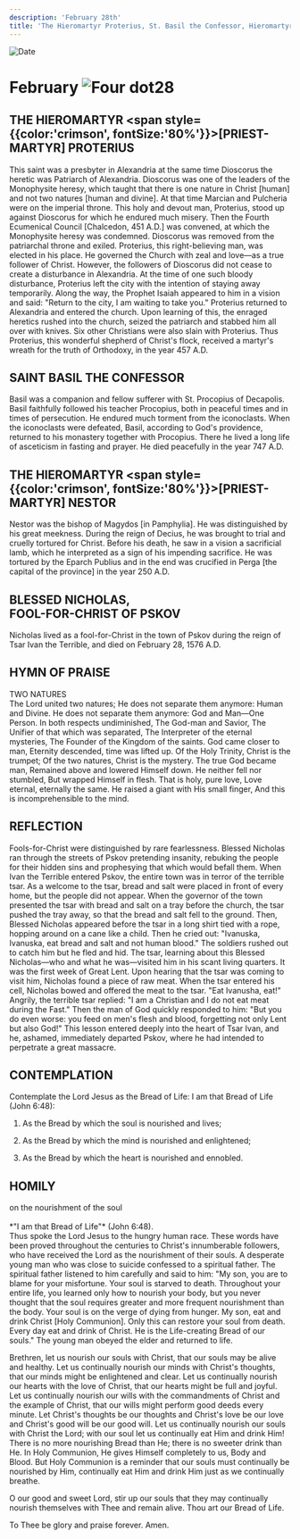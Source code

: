 ```yaml
---
description: 'February 28th'
title: 'The Hieromartyr Proterius, St. Basil the Confessor, Hieromartyr Nestor, Blessed Nicholas, Fool-for-Christ of Pskov'
---
```


<RunningHead />
<Image src="/title-imprint.png" height={68} width={50} alt="Date" className="title-imprint"/>

# <div id="date">February <Image className="four-dot" src="/four-dot.png" height={15} width={15} alt="Four dot" />28</div>

## THE HIEROMARTYR <span style={{color:'crimson', fontSize:'80%'}}>[PRIEST-MARTYR]</span> PROTERIUS

This saint was a presbyter in Alexandria at the same time Dioscorus the heretic was Patriarch of Alexandria. Dioscorus was one of the leaders of the Monophysite heresy, which taught that there is one nature in Christ [human] and not two natures [human and divine]. At that time Marcian and Pulcheria were on the imperial throne. This holy and devout man, Proterius, stood up against Dioscorus for which he endured much misery. Then the Fourth Ecumenical Council [Chalcedon, 451 A.D.] was convened, at which the Monophysite heresy was condemned. Dioscorus was removed from the patriarchal throne and exiled. Proterius, this right-believing man, was elected in his place. He governed the Church with zeal and love—as a true follower of Christ. However, the followers of Dioscorus did not cease to create a disturbance in Alexandria. At the time of one such bloody disturbance, Proterius left the city with the intention of staying away temporarily. Along the way, the Prophet Isaiah appeared to him in a vision and said: "Return to the city, I am waiting to take you." Proterius returned to Alexandria and entered the church. Upon learning of this, the enraged heretics rushed into the church, seized the patriarch and stabbed him all over with knives. Six other Christians were also slain with Proterius. Thus Proterius, this wonderful shepherd of Christ's flock, received a martyr's wreath for the truth of Orthodoxy, in the year 457 A.D.

## SAINT BASIL THE CONFESSOR

Basil was a companion and fellow sufferer with St. Procopius of Decapolis. Basil faithfully followed his teacher Procopius, both in peaceful times and in times of persecution. He endured much torment from the iconoclasts.  When the iconoclasts were defeated, Basil, according to God's providence, returned to his monastery together with Procopius. There he lived a long life of asceticism in fasting and prayer. He died peacefully in the year 747 A.D.

## THE HIEROMARTYR <span style={{color:'crimson', fontSize:'80%'}}>[PRIEST-MARTYR]</span> NESTOR

Nestor was the bishop of Magydos [in Pamphylia]. He was distinguished by his great meekness. During the reign of Decius, he was brought to trial and cruelly tortured for Christ. Before his death, he saw in a vision a sacrificial lamb, which he interpreted as a sign of his impending sacrifice. He was tortured by the Eparch Publius and in the end was crucified in Perga [the capital of the province] in the year 250 A.D.

## BLESSED NICHOLAS,<br />FOOL-FOR-CHRIST OF PSKOV

Nicholas lived as a fool-for-Christ in the town of Pskov during the reign of Tsar Ivan the Terrible, and died on February 28, 1576 A.D.


## HYMN OF PRAISE
<div style={{textAlign:'center', color:'crimson', fontWeight:'bold'}}>
TWO NATURES
</div>
The Lord united two natures;  
He does not separate them anymore:  
Human and Divine.  
He does not separate them anymore:  
God and Man—One Person.  
In both respects undiminished,  
The God-man and Savior,  
The Unifier of that which was separated,  
The Interpreter of the eternal mysteries,  
The Founder of the Kingdom of the saints.  
God came closer to man,  
Eternity descended, time was lifted up.  
Of the Holy Trinity, Christ is the trumpet;  
Of the two natures, Christ is the mystery.  
The true God became man,  
Remained above and lowered Himself down.  
He neither fell nor stumbled,  
But wrapped Himself in flesh.  
That is holy, pure love,  
Love eternal, eternally the same.  
He raised a giant with His small finger,  
And this is incomprehensible to the mind.  

## REFLECTION

Fools-for-Christ were distinguished by rare fearlessness. Blessed Nicholas ran through the streets of Pskov pretending insanity, rebuking the people for their hidden sins and prophesying that which would befall them. When Ivan the Terrible entered Pskov, the entire town was in terror of the terrible tsar. As a welcome to the tsar, bread and salt were placed in front of every home, but the people did not appear. When the governor of the town presented the tsar with bread and salt on a tray before the church, the tsar pushed the tray away, so that the bread and salt fell to the ground. Then, Blessed Nicholas appeared before the tsar in a long shirt tied with a rope, hopping around on a cane like a child. Then he cried out: "Ivanuska, Ivanuska, eat bread and salt and not human blood." The soldiers rushed out to catch him but he fled and hid. The tsar, learning about this Blessed Nicholas—who and what he was—visited him in his scant living quarters. It was the first week of Great Lent. Upon hearing that the tsar was coming to visit him, Nicholas found a piece of raw meat. When the tsar entered his cell, Nicholas bowed and offered the meat to the tsar. "Eat Ivanusha, eat!" Angrily, the terrible tsar replied: "I am a Christian and I do not eat meat during the Fast." Then the man of God quickly responded to him: "But you do even worse: you feed on men's flesh and blood, forgetting not only Lent but also God!" This lesson entered deeply into the heart of Tsar Ivan, and he, ashamed, immediately departed Pskov, where he had intended to perpetrate a great massacre.


## CONTEMPLATION

Contemplate the Lord Jesus as the Bread of Life: I am that Bread of Life (John 6:48):

1. As the Bread by which the soul is nourished and lives;

2. As the Bread by which the mind is nourished and enlightened;

3. As the Bread by which the heart is nourished and ennobled.


## HOMILY
<div style={{textAlign:'center', color:'crimson', fontWeight:'bold'}}>
on the nourishment of the soul
</div><br />
<div style={{textAlign:'right'}}>
*"I am that Bread of Life"* (John 6:48).
</div>
Thus spoke the Lord Jesus to the hungry human race. These words have been proved throughout the centuries to Christ's innumberable followers, who have received the Lord as the nourishment of their souls. A desperate young man who was close to suicide confessed to a spiritual father. The spiritual father listened to him carefully and said to him: "My son, you are to blame for your misfortune. Your soul is starved to death. Throughout your entire life, you learned only how to nourish your body, but you never thought that the soul requires greater and more frequent nourishment than the body. Your soul is on the verge of dying from hunger. My son, eat and drink Christ [Holy Communion]. Only this can restore your soul from death. Every day eat and drink of Christ. He is the Life-creating Bread of our souls." The young man obeyed the elder and returned to life.

Brethren, let us nourish our souls with Christ, that our souls may be alive and healthy. Let us continually nourish our minds with Christ's thoughts, that our minds might be enlightened and clear. Let us continually nourish our hearts with the love of Christ, that our hearts might be full and joyful. Let us continually nourish our wills with the commandments of Christ and the example of Christ, that our wills might perform good deeds every minute. Let Christ's thoughts be our thoughts and Christ's love be our love and Christ's good will be our good will. Let us continually nourish our souls with Christ the Lord; with our soul let us continually eat Him and drink Him! There is no more nourishing Bread than He; there is no sweeter drink than He. In Holy Communion, He gives Himself completely to us, Body and Blood. But Holy Communion is a reminder that our souls must continually be nourished by Him, continually eat Him and drink Him just as we continually breathe.

O our good and sweet Lord, stir up our souls that they may continually nourish themselves with Thee and remain alive. Thou art our Bread of Life.

To Thee be glory and praise forever. Amen.
